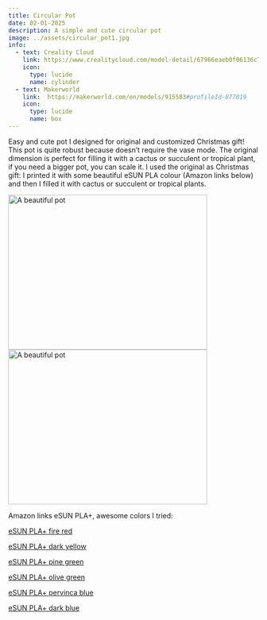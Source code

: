 ```yaml
---
title: Circular Pot
date: 02-01-2025
description: A simple and cute circular pot
image: ../assets/circular_pot1.jpg
info:
  - text: Creality Cloud
    link: https://www.crealitycloud.com/model-detail/67966eaeb0f06136c75cb794?source=22  
    icon:
      type: lucide
      name: cylinder
  - text: Makerworld
    link:  https://makerworld.com/en/models/915583#profileId-877019 
    icon:
      type: lucide
      name: box
---
```

 
Easy and cute pot I designed for original and customized Christmas gift! 
This pot is quite robust because doesn’t require the vase mode.
The original dimension is perfect for filling it with a cactus or succulent or tropical plant, if you need a bigger pot, you can scale it.
I used the original as Christmas gift: I printed it with some beautiful eSUN PLA colour (Amazon links below) and then I filled it with cactus or succulent or tropical plants.

<div style={{ display: 'flex', gap: '10px', justifyContent: 'center'}}>
    <Image src={circular_pot2} alt="A beautiful pot" height="312" width="400" />
    <Image src={circular_pot3} alt="A beautiful pot" height="312" width="400" />
</div>

Amazon links eSUN PLA+, awesome colors I tried:

[eSUN PLA+ fire red](https://amzn.eu/d/iIxnmJu)

[eSUN PLA+ dark yellow](https://amzn.eu/d/33HRRMO)

[eSUN PLA+ pine green](https://amzn.eu/d/faicSCZ)

[eSUN PLA+ olive green](ttps://amzn.eu/d/dpGQF7L)

[eSUN PLA+ pervinca blue](https://amzn.eu/d/9hkRpbi)

[eSUN PLA+ dark blue](https://amzn.eu/d/bvyPzmF)

